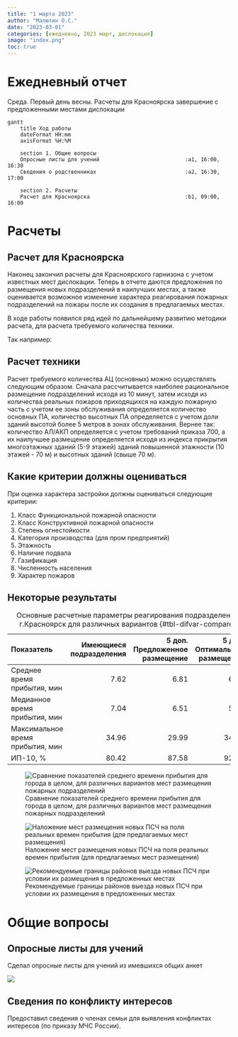 ```yaml
---
title: "1 марта 2023"
author: "Малютин О.С."
date: "2023-03-01"
categories: [ежедневно, 2023 март, дислокация]
image: "index.png"
toc: true
---
```




# Ежедневный отчет

Среда. Первый день весны. Расчеты для Красноярска завершение с предложенными местами дислокации


```mermaid
gantt
    title Ход работы
    dateFormat HH:mm
    axisFormat %H:%M
   
    section 1. Общие вопросы
    Опросные листы для учений                           :a1, 16:00, 16:30
    Сведения о родственниках                            :a2, 16:30, 17:00
    
    section 2. Расчеты
    Расчет для Красноярска                              :b1, 09:00, 16:00

```


# Расчеты

## Расчет для Красноярска

Наконец закончил расчеты для Красноярского гарнизона с учетом известных мест дислокации. Теперь в отчете даются предложения по размещения новых подразделений в наилучших местах, а также оценивается возможное изменение характера реагирования пожарных подразделений на пожары после их создания в предлагаемых местах.

В ходе работы появился ряд идей по дальнейшему развитию методики расчета, для расчета требуемого количества техники.

Так например:

::: {.callout-tip}
## Расчет техники
Расчет требуемого количества АЦ (основных) можно осуществлять следующим образом. Сначала рассчитывается наиболее рациональное размещение подразделений исходя из 10 минут, затем исходя из количества реальных пожаров приходящихся на каждую пожарную часть с учетом ее зоны обслуживания определяется количество основных ПА, количество высотных ПА определяется с учетом доли зданий высотой более 5 метров в зонах обслуживания. Вернее так: количество АЛ/АКП определяется с учетом требований приказа 700, а их наилучшее размещение определяется исходя из индекса прикрытия многоэтажных зданий (5-9 этажей) зданий повышенной этажности (10 этажей - 70 м) и высотных зданий (свыше 70 м).
:::

::: {.callout-tip}
## Какие критерии должны оцениваться

При оценка характера застройки должны оцениваться следующие критерии:

1. Класс Функциональной пожарной опасности
2. Класс Конструктивной пожарной опасности
3. Степень огнестойкости
4. Категория производства (для пром предприятий)
5. Этажность
6. Наличие подвала
7. Газификация
8. Численность населения
9. Характер пожаров
:::

## Некоторые результаты

| Показатель | Имеющиеся подразделения | 5 доп. Предложенное размещение | 5 доп. Оптимальное размещение |
|:---------------------------------|------:|------:|------:|
| Среднее время прибытия, мин      |  7.62 |  6.81 |  6.01 |
| Медианное время прибытия, мин    |  7.04 |  6.51 |  5.51 |
| Максимальное время прибытия, мин | 34.96 | 29.99 | 34.96 |
| ИП-10, %                         | 80.42 | 87.58 | 92.33 |
: Основные расчетные параметры реагирования подразделений г.Красноярск для различных вариантов {#tbl-difvar-compare}

![Сравнение показателей среднего времени прибытия для города в целом, для различных вариантов мест размещения пожарных подразделений](krsk_compare_total.png){#fig-krsk-compare-total}

![Наложение мест размещения новых ПСЧ на поля реальных времен прибытия (для предлагаемых мест размещения)](map_24.jpg){#fig-fields-after-add}

![Рекомендуемые границы районов выезда новых ПСЧ при условии их размещения в предложенных местах](krsk_areas_predl.png){#fig-krsk-areas-predl}

# Общие вопросы

## Опросные листы для учений

Сделал опросные листы для учений из имевшихся общих анкет

![](index.png)

## Сведения по конфликту интересов

Предоставил сведения о членах семьи для выявления конфликтах интересов (по приказу МЧС России).
